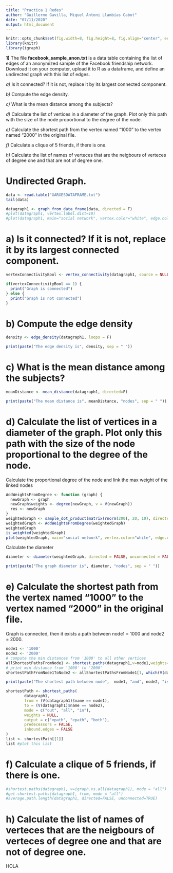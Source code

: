 ```yaml
---
title: "Practica 1 Redes"
author: "Guillermo Gavilla, Miquel Antoni Llambías Cabot"
date: "07/11/2020"
output: html_document
---
```


```r
knitr::opts_chunk$set(fig.width=8, fig.height=8, fig.align="center", echo=TRUE, warning=FALSE, message=FALSE)
library(knitr)
library(igraph)
```

**1)** The file **facebook_sample_anon.txt** is a data table containing the list of edges of an anonymized  sample of the Facebook friendship network. Download it on your computer,  upload it to R as a dataframe, and define an undirected graph with this list of edges.

*a)* Is it connected? If it is not, replace it by its largest connected component.

*b)* Compute the edge density.

*c)* What is the mean distance among the subjects?

*d)* Calculate the list of vertices in a diameter of the graph. Plot only this path with the size of the node proportional to the degree of the node.

*e)* Calculate the shortest path from the vertex named "1000" to the vertex named "2000" in the original file.

*f)* Calculate a clique of  5 friends, if there is one.

*h)* Calculate the list of names of verteces that are the neigbours of verteces of degree one and that are not of degree one.


# Undirected Graph.

```r
data <- read.table("XARXESDATAFRAME.txt")
tail(data)
```

```r
datagraph1 <- graph_from_data_frame(data, directed = F)
#plot(datagraph1, vertex.label.dist=10)
#plot(datagraph1, main="social network", vertex.color="white", edge.color="grey", vertex.size=8, vertex.frame.color="yellow", vertex.label=V(datagraph1)$name)
```

# a) Is it connected? If it is not, replace it by its largest connected component.

```r
vertexConnectivityBool <- vertex_connectivity(datagraph1, source = NULL, target = NULL, checks = TRUE)
```
```r
if(vertexConnectivityBool == 1) {
  print("Graph is connected")
} else {
  print("Graph is not connected")
}
```

# b) Compute the edge density
```r
density <- edge_density(datagraph1, loops = F)
```
```r
print(paste("The edge density is", density, sep = " "))
```

# c) What is the mean distance among the subjects?

```r
meanDistance <- mean_distance(datagraph1, directed=F)
```
```r
print(paste("The mean distance is", meanDistance, "nodes", sep = " "))
```

# d) Calculate the list of vertices in a diameter of the graph. Plot only this path with the size of the node proportional to the degree of the node.

Calculate the proportional degree of the node and link the max weight of the linked nodes

```r
AddWeightsFromDegree <- function (graph) {
  newGraph <- graph
  newGraph$weights <- degree(newGraph, v = V(newGraph))
  res <- newGraph
}
weightedGraph <- sample_dot_product(matrix(rnorm(200), 20, 10), directed = FALSE)
weightedGraph <- AddWeightsFromDegree(weightedGraph)
weightedGraph
is_weighted(weightedGraph)
plot(weightedGraph, main="social network", vertex.color="white", edge.color="grey", vertex.size=24, vertex.frame.color="yellow", vertex.label=V(weightedGraph)$name)
```

Calculate the diameter

```r
diameter <- diameter(weightedGraph, directed = FALSE, unconnected = FALSE, weights = NULL)
```
```r
print(paste("The graph diameter is", diameter, "nodes", sep = " "))
```
# e) Calculate the shortest path from the vertex named "1000" to the vertex named "2000" in the original file.

Graph is connected, then it exists a path between node1 = 1000 and node2 = 2000.


```r
node1 <- '1000'
node2 <- '2000'
# compute the min distances from '1000' to all other vertices
allShortestPathsFromNode1 <- shortest.paths(datagraph1,v=node1,weights=NULL)
# print min distance from '1000' to '2000'
shortestPathFromNode1ToNode2 <- allShortestPathsFromNode1[1, which(V(datagraph1)$name == node2)]
```
```r
print(paste("The shortest path between node",  node1, "and", node2, "is", shortestPathFromNode1ToNode2, "nodes", sep = " "))
```
```r
shortestPath <- shortest_paths(
        datagraph1,
        from = (V(datagraph1)$name == node1),
        to = (V(datagraph1)$name == node2),
        mode = c("out", "all", "in"),
        weights = NULL,
        output = c("vpath", "epath", "both"),
        predecessors = FALSE,
        inbound.edges = FALSE
)
list <- shortestPath[[1]]
list #plot this list
```

# f) Calculate a clique of  5 friends, if there is one.

```r
#shortest.paths(datagraph1, v=igraph.vs.all(datagraph1), mode = "all")
#get.shortest.paths(datagraph1, from, mode = "all")
#average.path.length(datagraph1, directed=FALSE, unconnected=TRUE)
```

# h) Calculate the list of names of verteces that are the neigbours of verteces of degree one and that are not of degree one.

HOLA

